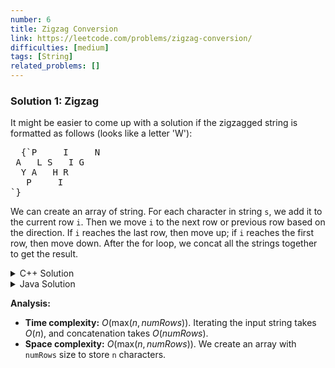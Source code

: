 ```yaml
---
number: 6
title: Zigzag Conversion
link: https://leetcode.com/problems/zigzag-conversion/
difficulties: [medium]
tags: [String]
related_problems: []
---
```


<h3 id="solution_1">Solution 1: Zigzag</h3>

It might be easier to come up with a solution if the zigzagged string is formatted as follows (looks like a letter 'W'):

<pre class="pseudo-code">
  {`P     I     N
 A   L S   I G
  Y A   H R
   P     I
`}
</pre>

We can create an array of string. For each character in string `s`, we add it to the current row `i`. Then we move `i` to the next row or previous row based on the direction. If `i` reaches the last row, then move up; if `i` reaches the first row, then move down. After the for loop, we concat all the strings together to get the result.

<details class="code-details">
    <summary>C++ Solution</summary>

```cpp
class Solution {
public:
    string convert(string s, int numRows) {
        // a special case if numRos == 1
        if (numRows == 1) {
            return s;
        }

        vector<string> zigzag(numRows, "");
        int i = 0;
        int dir = 1;

        for (char c : s) {
            zigzag[i] += c;
            if (i == numRows - 1) {
                dir = -1;
            }
            else if (i == 0) {
                dir = 1;
            }
            i += dir;
        }

        string result = "";
        for (auto row : zigzag) {
            result += row;
        }

        return result;
    }
};
```

</details>

<details class="code-details">
    <summary>Java Solution</summary>

```java
class Solution {
    public String convert(String s, int numRows) {
        // a special case if numRos == 1
        if (numRows == 1) {
            return s;
        }

        String[] zigzag = new String[numRows];
        Arrays.fill(zigzag, "");

        int dir = 1, i = 0;

        for (char c : s.toCharArray()) {
            zigzag[i] += c;
            if (i == numRows - 1) {
                dir = -1;
            }
            else if (i == 0) {
                dir = 1;
            }
            i += dir;
        }

        String result = "";

        for (String row : zigzag) {
            result += row;
        }

        return result;
    }
}
```

</details>

**Analysis:**

- **Time complexity:** $O(\text{max}(n, numRows))$. Iterating the input string takes $O(n)$, and concatenation takes $O(numRows)$.
- **Space complexity:** $O(\text{max}(n, numRows))$. We create an array with `numRows` size to store `n` characters.
